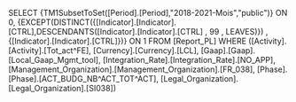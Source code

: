 SELECT {TM1SubsetToSet([Period].[Period],"2018-2021-Mois","public")} ON 0, {EXCEPT(DISTINCT({[Indicator].[Indicator].[CTRL],DESCENDANTS([Indicator].[Indicator].[CTRL] , 99 , LEAVES)}) , {[Indicator].[Indicator].[CTRL]})} ON 1 FROM [Report_PL] WHERE ([Activity].[Activity].[Tot_act^FE], [Currency].[Currency].[LCL], [Gaap].[Gaap].[Local_Gaap_Mgmt_tool], [Integration_Rate].[Integration_Rate].[NO_APP], [Management_Organization].[Management_Organization].[FR_038], [Phase].[Phase].[ACT_BUDG_NB^ACT_TOT^ACT], [Legal_Organization].[Legal_Organization].[SI038])